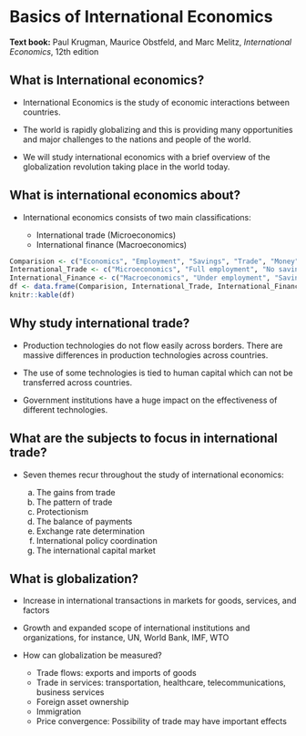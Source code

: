 # Basics of International Economics

**Text book:** Paul Krugman, Maurice Obstfeld, and Marc Melitz, *International Economics*, 12th edition

## What is International economics?

-   International Economics is the study of economic interactions between countries.

-   The world is rapidly globalizing and this is providing many opportunities and major challenges to the nations and people of the world.

-   We will study international economics with a brief overview of the globalization revolution taking place in the world today.

## What is international economics about?

- International economics consists of two main classifications:

   - International trade (Microeconomics)
   - International finance (Macroeconomics)

```r
Comparision <- c("Economics", "Employment", "Savings", "Trade", "Money")
International_Trade <- c("Microeconomics", "Full employment", "No savings", "Balance", "Real transaction")
International_Finance <- c("Macroeconomics", "Under employment", "Savings", "Imbalance", "Monetary transaction")
df <- data.frame(Comparision, International_Trade, International_Finance)
knitr::kable(df)
```

## Why study international trade?

- Production technologies do not flow easily across borders. There are massive differences in production technologies across countries.

- The use of some technologies is tied to human capital which can not be transferred across countries.

- Government institutions have a huge impact on the effectiveness of different technologies.

## What are the subjects to focus in international trade?

- Seven themes recur throughout the study of international economics: 

   a. The gains from trade
   b. The pattern of trade
   c. Protectionism
   d. The balance of payments
   e. Exchange rate determination
   f. International policy coordination
   g. The international capital market

## What is globalization?

- Increase in international transactions in markets for goods, services, and factors

- Growth and expanded scope of international institutions and
organizations, for instance, UN, World Bank, IMF, WTO

- How can globalization be measured?

  - Trade flows: exports and imports of goods
  - Trade in services: transportation, healthcare, telecommunications, business services
  - Foreign asset ownership
  - Immigration
  - Price convergence: Possibility of trade may have important effects
